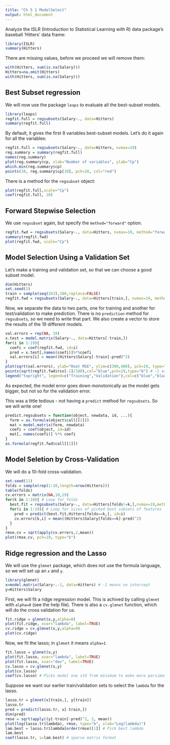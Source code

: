 ```yaml
---
title: "Ch 5 1 ModelSelect"
output: html_document
---
```


Analyze the ISLR (Introduction to Statistical Learning with R) data package's baseball 'Hitters' data frame:

```r
library(ISLR)
summary(Hitters)
```

There are missing values, before we proceed we will remove them:

```r
with(Hitters, sum(is.na(Salary)))
Hitters=na.omit(Hitters)
with(Hitters, sum(is.na(Salary)))
```

Best Subset regression
----------------------
We will now use the package `leaps` to evaluate all the best-subset models.
```r
library(leaps)
regfit.full = regsubsets(Salary~., data=Hitters)
summary(regfit.full)
```

By default, it gives the first 8 variables best-subset models. Let's do it again for all
the variables:

```r
regfit.full = regsubsets(Salary~., data=Hitters, nvmax=19)
reg.summary = summary(regfit.full)
names(reg.summary)
plot(reg.summary$cp, xlab="Number of variables", ylab="Cp")
which.min(reg.summary$cp)
points(10, reg.summary$cp[10], pch=20, col="red")
```

There is a method for the `regsubset` object:

```r
plot(regfit.full,scale="Cp")
coef(regfit.full, 10)
```

Forward Stepwise Selection
--------------------------

We use `regsubset` again, but specify the `method="forward"` option.

```r
regfit.fwd = regsubsets(Salary~., data=Hitters, nvmax=19, method="forward")
summary(regfit.fwd)
plot(regfit.fwd, scale="Cp")
```

Model Selection Using a Validation Set
--------------------------------------

Let's make a training and validation set, so that we can choose a good subset model.

```r
dim(Hitters)
set.seed(1)
train = sample(seq(263),180,replace=FALSE)
regfit.fwd = regsubsets(Salary~., data=Hitters[train,], nvmax=19, method="forward")
```

Now, we separate the data to two parts, one for training and another for test/validation to make prediction. There is no `prediction` method for `regsubsets`, so we need to write that part. We also create a vector to store the results of the 19 different models.

```r
val.errors = rep(NA, 19)
x.test = model.matrix(Salary~., data=Hitters[-train,])
for(i in 1:19){
  coefi = coef(regfit.fwd, id=i)
  pred = x.test[,names(coefi)]%*%coefi
  val.errors[i] = mean((Hitters$Salary[-train]-pred)^2)
}
plot(sqrt(val.errors), ylab="Root MSE", ylim=c(300,400), pch=19, type="b")
points(sqrt(regfit.fwd$rss[-1]/180),col="blue",pch=19,type="b") # -1 excludes null model
legend("topright", legend=c("Training","Validation"),col=c("blue","black"),pch=19)
```

As expected, the model error goes down monotonically as the model gets bigger, but not so for the validation error.

This was a little tedious - not having a `predict` method for `regsubsets`. So we will write one!

```r
predict.regsubsets = function(object, newdata, id, ...){
  form = as.formula(object$call[[2]])
  mat = model.matrix(form, newdata)
  coefi = coef(object, id=id)
  mat[, names(coefi)] %*% coefi
}
as.formula(regfit.fwd$call[[2]])
```

Model Seletion by Cross-Validation
----------------------------------

We will do a 10-fold cross-validation.

```r
set.seed(11)
folds = sample(rep(1:10,length=nrow(Hitters)))
table(folds)
cv.errors = matrix(NA,10,19)
for(k in 1:10){ # Loop for folds
  best.fit = regsubsets(Salary~., data=Hitters[folds!=k,],nvmax=19,method="forward")
  for(i in 1:19){ # Loop for sizes of picked best subsets of features 
    pred = predict(best.fit,Hitters[folds==k,], id=i)
    cv.errors[k,i] = mean((Hitters$Salary[folds==k]-pred)^2)
  }
}
rmse.cv = sqrt(apply(cv.errors,2,mean))
plot(rmse.cv, pch=19, type="b")
```

Ridge regression and the Lasso
------------------------------

We will use the `glmnet` package, which does not use the formula language, so we will set up an `x` and `y`.

```r
library(glmnet)
x=model.matrix(Salary~.-1, data=Hitters) # -1 means no intercept
y=Hitters$Salary
```

First, we will fit a ridge regression model. This is achived by calling `glmnet` with `alpha=0` (see the help file). There is also a `cv.glmnet` function, which will do the cross validation for us.

```r
fit.ridge = glmnet(x,y,alpha=0)
plot(fit.ridge, xvar="lambda", label=TRUE)
cv.ridge = cv.glmnet(x,y,alpha=0)
plot(cv.ridge)
```

Now, we fit the lasso; in `glmnet` it means `alpha=1`

```r
fit.lasso = glmnet(x,y)
plot(fit.lasso, xvar="lambda", label=TRUE)
plot(fit.lasso, xvar="dev", label=TRUE)
cv.lasso = cv.glmnet(x,y)
plot(cv.lasso)
coef(cv.lasso) # Picks model one std from minimum to make more parsimonius  
```

Suppose we want our earlier train/validation sets to select the `lambda` for the lasso.

```r
lasso.tr = glmnet(x[train,], y[train])
lasso.tr
pred = predict(lasso.tr, x[-train,])
dim(pred)
rmse = sqrt(apply((y[-train]-pred)^2, 2, mean))
plot(log(lasso.tr$lambda), rmse, type="b", xlab="Log(lambda)")
lam.best = lasso.tr$lambda[order(rmse)[1]] # Pick best lambda
lam.best
coef(lasso.tr, s=lam.best) # sparse matrix format 
```


